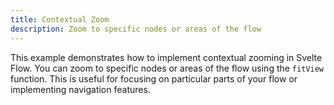 ```yaml
---
title: Contextual Zoom
description: Zoom to specific nodes or areas of the flow
---
```


This example demonstrates how to implement contextual zooming in Svelte Flow. You can zoom to specific nodes or areas of the flow using the `fitView` function. This is useful for focusing on particular parts of your flow or implementing navigation features.

<RemoteCodeViewer route="examples/interaction/contextual-zoom" framework="svelte" />
